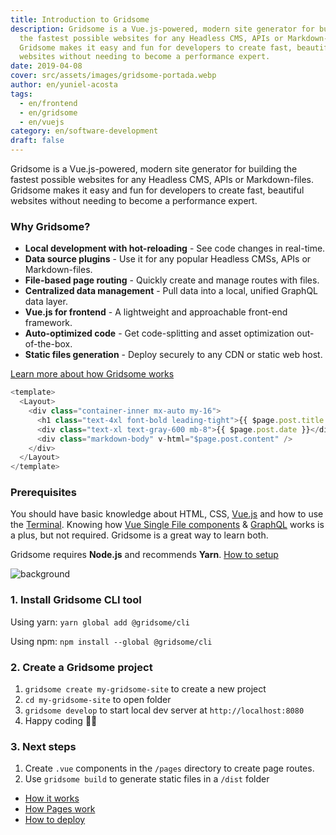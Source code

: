 ```yaml
---
title: Introduction to Gridsome
description: Gridsome is a Vue.js-powered, modern site generator for building
  the fastest possible websites for any Headless CMS, APIs or Markdown-files.
  Gridsome makes it easy and fun for developers to create fast, beautiful
  websites without needing to become a performance expert.
date: 2019-04-08
cover: src/assets/images/gridsome-portada.webp
author: en/yuniel-acosta
tags:
  - en/frontend
  - en/gridsome
  - en/vuejs
category: en/software-development
draft: false
---
```



Gridsome is a Vue.js-powered, modern site generator for building the fastest possible websites for any Headless CMS, APIs or Markdown-files. Gridsome makes it easy and fun for developers to create fast, beautiful websites without needing to become a performance expert.

### Why Gridsome?

- **Local development with hot-reloading** - See code changes in real-time.
- **Data source plugins** - Use it for any popular Headless CMSs, APIs or Markdown-files.
- **File-based page routing** - Quickly create and manage routes with files.
- **Centralized data management** - Pull data into a local, unified GraphQL data layer.
- **Vue.js for frontend** - A lightweight and approachable front-end framework.
- **Auto-optimized code** - Get code-splitting and asset optimization out-of-the-box.
- **Static files generation** - Deploy securely to any CDN or static web host.

[Learn more about how Gridsome works](https://gridsome.org/docs/#how-it-works)

```js
<template>
  <Layout>
    <div class="container-inner mx-auto my-16">
      <h1 class="text-4xl font-bold leading-tight">{{ $page.post.title }}</h1>
      <div class="text-xl text-gray-600 mb-8">{{ $page.post.date }}</div>
      <div class="markdown-body" v-html="$page.post.content" />
    </div>
  </Layout>
</template>
```

### Prerequisites

You should have basic knowledge about HTML, CSS, [Vue.js](https://vuejs.org) and how to use the [Terminal](https://www.linode.com/docs/tools-reference/tools/using-the-terminal/). Knowing how [Vue Single File components](https://vuejs.org/v2/guide/single-file-components.html) & [GraphQL](https://www.graphql.com/) works is a plus, but not required. Gridsome is a great way to learn both.

Gridsome requires **Node.js** and recommends **Yarn**. [How to setup](https://gridsome.org/docs/#prerequisites)

![background](/src/assets/images/gridsome-stack.png)

### 1. Install Gridsome CLI tool

Using yarn:
`yarn global add @gridsome/cli`

Using npm:
`npm install --global @gridsome/cli`

### 2. Create a Gridsome project

1. `gridsome create my-gridsome-site` to create a new project
2. `cd my-gridsome-site` to open folder
3. `gridsome develop` to start local dev server at `http://localhost:8080`
4. Happy coding 🎉🙌

### 3. Next steps

1. Create `.vue` components in the `/pages` directory to create page routes.
2. Use `gridsome build` to generate static files in a `/dist` folder

- [How it works](https://gridsome.org/docs/#how-it-works)
- [How Pages work](https://gridsome.org/docs/pages/)
- [How to deploy](https://gridsome.org/docs/deployment/)
